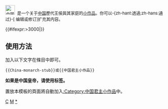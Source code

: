 <noinclude>{{pp-semi-template}}</noinclude><div class="notice metadata" id="stub" style="font-size: small;">[[File:Earlkrona, Nordisk familjebok.png|30px|中国君主]]&nbsp;&nbsp;'''{{PAGENAME}}'''是一个关于[[中国]]歷代王侯與其家庭的[[Wikipedia:小作品|小作品]]。你可以-{zh-hant:透過;zh-hans:通过}-<span class="plainlinks">[{{fullurl:{{FULLPAGENAME}}|action=edit}} 编辑或修订]</span>扩充其内容。</div><includeonly>[[Category:中国君主小作品|{{PAGENAME}}]]{{#ifexpr:{{PAGESIZE:{{FULLPAGENAME}}|R}}>3000|[[Category:字数已超过3000字节的小作品|{{PAGENAME}}]]}}</includeonly><noinclude>

==使用方法==
加入以下文字在條目中即可。
<pre>{{China-monarch-stub}}或{{中国君主小作品}}</pre>

'''如果是中国皇帝，请使用{{tl|China-emperor-stub}}标签。'''

置放本模板的頁面將自動加入[[:Category:中国君主小作品]]中。

[[Category:皇室小作品模板|C]]
[[Category:中國人物小作品模板|M]]
[[Category:中國君主小作品|*]]
</noinclude>